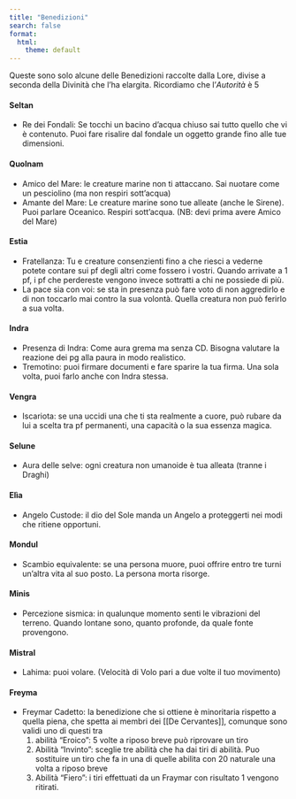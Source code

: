```yaml
---
title: "Benedizioni"
search: false
format:
  html:
    theme: default
---
```


Queste sono solo alcune delle Benedizioni raccolte dalla Lore, divise a seconda della Divinità che l'ha elargita. 
Ricordiamo che l'*Autorità* è 5


#### Seltan

- Re dei Fondali: Se tocchi un bacino d'acqua chiuso sai tutto quello che vi è contenuto. Puoi fare risalire dal fondale un oggetto grande fino alle tue dimensioni.

#### Quolnam

- Amico del Mare: le creature marine non ti attaccano. Sai nuotare come un pesciolino (ma non respiri sott'acqua)
- Amante del Mare: Le creature marine sono tue alleate (anche le Sirene). Puoi parlare Oceanico. Respiri sott'acqua. (NB: devi prima avere Amico del Mare)

#### Estia

- Fratellanza: Tu e creature consenzienti fino a che riesci a vederne potete contare sui pf degli altri come fossero i vostri. Quando arrivate a 1 pf, i pf che perdereste vengono invece sottratti a chi ne possiede di più.
- La pace sia con voi: se sta in presenza può fare voto di non aggredirlo e di non toccarlo mai contro la sua volontà. Quella creatura non può ferirlo a sua volta.

#### Indra

- Presenza di Indra: Come aura grema ma senza CD. Bisogna valutare la reazione dei pg alla paura in modo realistico.
- Tremotino: puoi firmare documenti e fare sparire la tua firma. Una sola volta, puoi farlo anche con Indra stessa.

#### Vengra

- Iscariota: se una uccidi una che ti sta realmente a cuore, può rubare da lui a scelta tra pf permanenti, una capacità o la sua essenza magica.

#### Selune 

- Aura delle selve: ogni creatura non umanoide è tua alleata (tranne i Draghi)

#### Elìa

- Angelo Custode: il dio del Sole manda un Angelo a proteggerti nei modi che ritiene opportuni.

#### Mondul

-  Scambio equivalente: se una persona muore, puoi offrire entro tre turni un'altra vita al suo posto. La persona morta risorge.

#### Minis

- Percezione sismica: in qualunque momento senti le vibrazioni del terreno. Quando  lontane sono, quanto profonde, da quale fonte provengono. 

#### Mistral 

- Lahima: puoi volare. (Velocità di Volo pari a due volte il tuo movimento)

#### Freyma 

- Freymar Cadetto: la benedizione che si ottiene è minoritaria rispetto a quella piena, che spetta ai membri dei [[De Cervantes]], comunque sono validi uno di questi tra
    1. abilità "Eroico": 5 volte a riposo breve può riprovare un tiro 
    2. Abilità "Invinto": sceglie tre abilità che ha dai tiri di abilità. Puo sostituire un tiro che fa in una di quelle abilita con 20 naturale una volta a riposo breve 
    3. Abilità "Fiero": i tiri effettuati da un Fraymar con risultato 1 vengono ritirati.